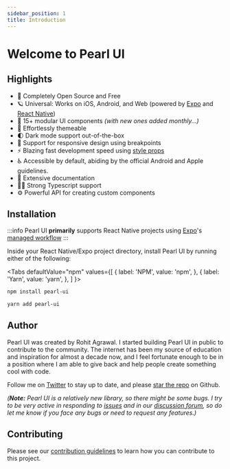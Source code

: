 ```yaml
---
sidebar_position: 1
title: Introduction
---
```


# Welcome to Pearl UI

## Highlights

- 👐 Completely Open Source and Free
- 🪐 Universal: Works on iOS, Android, and Web (powered by [Expo](https://docs.expo.dev/) and [React Native](https://reactnative.dev/))
- 💎 15+ modular UI components _(with new ones added monthly...)_
- 🎨 Effortlessly themeable
- 🌓 Dark mode support out-of-the-box
- 📱 Support for responsive design using breakpoints
- ⚡️ Blazing fast development speed using [style props](https://docs.pearl-ui.dev/docs/core-features/style-props)
- ♿️ Accessible by default, abiding by the official Android and Apple guidelines.
- 📜 Extensive documentation
- 💪🏻 Strong Typescript support
- ⚙️ Powerful API for creating custom components

## Installation

:::info
Pearl UI **primarily** supports React Native projects using [Expo](https://docs.expo.dev/)'s [managed workflow](https://docs.expo.dev/introduction/managed-vs-bare/#managed-workflow)
:::


Inside your React Native/Expo project directory, install Pearl UI by running either of the following:

<Tabs
  defaultValue="npm"
  values={[
    { label: 'NPM', value: 'npm', },
    { label: 'Yarn', value: 'yarn', },
  ]
}>
<TabItem value="npm">

```bash
npm install pearl-ui
```

</TabItem>

<TabItem value="yarn">

```bash
yarn add pearl-ui
```

</TabItem>
</Tabs>

## Author

Pearl UI was created by Rohit Agrawal. I started building Pearl UI in public to contribute to the community. The internet has been my source of education and inspiration for almost a decade now, and I feel fortunate enough to be in a position where I am able to give back and help people create something cool with code.

Follow me on [Twitter](https://twitter.com/_rohitagrawal_) to stay up to date, and please [star the repo](https://github.com/agrawal-rohit/pearl-ui) on Github.

_(**Note:** Pearl UI is a relatively new library, so there might be some bugs. I try to be very active in responding to [issues](https://github.com/agrawal-rohit/pearl-ui/issues) and in our [discussion forum](https://github.com/agrawal-rohit/pearl-ui/discussions), so do let me know if you face any bugs or need to request any features.)_

## Contributing

Please see our [contribution guidelines](https://github.com/agrawal-rohit/pearl-ui/blob/main/CONTRIBUTING.md) to learn how you can contribute to this project.
